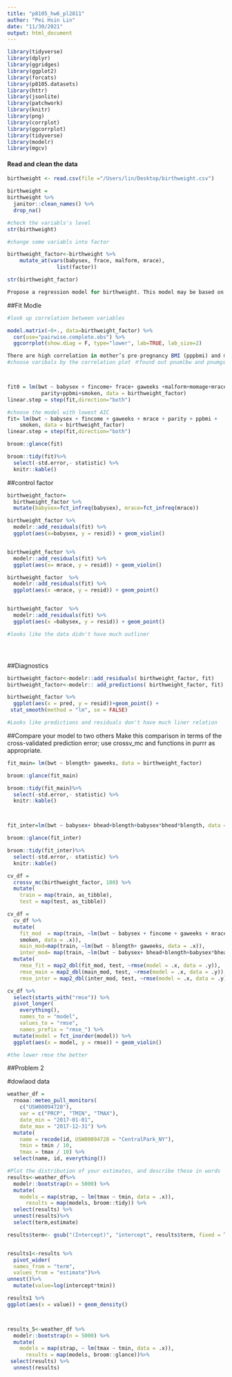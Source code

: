 ```yaml
---
title: "p8105_hw6_pl2811"
author: "Pei Hsin Lin"
date: "11/30/2021"
output: html_document
---
```

```r
library(tidyverse)
library(dplyr)
library(ggridges)
library(ggplot2)
library(forcats)
library(p8105.datasets)
library(httr)
library(jsonlite)
library(patchwork)
library(knitr)    
library(png)
library(corrplot)
library(ggcorrplot)
library(tidyverse)
library(modelr)
library(mgcv)
```

#### Read and clean the data
```r
birthweight <- read.csv(file ="/Users/lin/Desktop/birthweight.csv")
```

```r
birthweight = 
birthweight %>% 
  janitor::clean_names() %>%
  drop_na()

#check the variabls's level
str(birthweight)

#change some variabls into factor

birthweight_factor<-birthweight %>%
    mutate_at(vars(babysex, frace, malform, mrace),
                list(factor))

str(birthweight_factor)             

Propose a regression model for birthweight. This model may be based on a hypothesized structure for the factors that underly birthweight, on a data-driven model-building process, or a combination of the two. Describe your modeling process and show a plot of model residuals against fitted values – use add_predictions and add_residuals in making this plot.
```

##Fit Modle
```r
#look up correlation between variables 

model.matrix(~0+., data=birthweight_factor) %>% 
  cor(use="pairwise.complete.obs") %>% 
  ggcorrplot(show.diag = F, type="lower", lab=TRUE, lab_size=2)

There are high correlation in mother’s pre-pregnancy BMI (pppbmi) and mother’s pre-pregnancy weight (ppwt),  mother’s weight at delivery(delwt) and mother’s pre-pregnancy weight(ppwt), mother’s weight at delivery (delwt) and mother’s pre-pregnancy BMI (ppbmi), race of father and mother, baby’s length at birth (blength) and baby’s birth weight (bwt).
#choose varibals by the correlation plot ＃found out pnumlbw and pnumgsa are all 0, drop theme.



fit0 = lm(bwt ~ babysex + fincome+ frace+ gaweeks +malform+momage+mrace+
           parity+ppbmi+smoken, data = birthweight_factor)
linear.step = step(fit,direction="both")

#choose the model with lowest AIC
fit= lm(bwt ~ babysex + fincome + gaweeks + mrace + parity + ppbmi + 
    smoken, data = birthweight_factor)
linear.step = step(fit,direction="both")

broom::glance(fit)

broom::tidy(fit)%>%
  select(-std.error,- statistic) %>% 
  knitr::kable()
````
##control factor
```r
birthweight_factor=
  birthweight_factor %>%
  mutate(babysex=fct_infreq(babysex), mrace=fct_infreq(mrace))
```

```r
birthweight_factor %>% 
  modelr::add_residuals(fit) %>% 
  ggplot(aes(x=babysex, y = resid)) + geom_violin()  


birthweight_factor %>% 
  modelr::add_residuals(fit) %>% 
  ggplot(aes(x= mrace, y = resid)) + geom_violin() 

birthweight_factor  %>% 
  modelr::add_residuals(fit) %>% 
  ggplot(aes(x =mrace, y = resid)) + geom_point()


birthweight_factor  %>% 
  modelr::add_residuals(fit) %>% 
  ggplot(aes(x =babysex, y = resid)) + geom_point()

#looks like the data didn't have much outliner





```

##Diagnostics
```r
birthweight_factor<-modelr::add_residuals( birthweight_factor, fit)
birthweight_factor<-modelr:: add_predictions( birthweight_factor, fit)

birthweight_factor %>%
  ggplot(aes(x = pred, y = resid))+geom_point() +
 stat_smooth(method = "lm", se = FALSE)

#Looks like predictions and residuals don't have much liner relation
```
##Compare your model to two others
Make this comparison in terms of the cross-validated prediction error; use crossv_mc and functions in purrr as appropriate.


```r

fit_main= lm(bwt ~ blength+ gaweeks, data = birthweight_factor)

broom::glance(fit_main)

broom::tidy(fit_main)%>%
  select(-std.error,- statistic) %>% 
  knitr::kable()



fit_inter=lm(bwt ~ babysex+ bhead+blength+babysex*bhead*blength, data = birthweight_factor)

broom::glance(fit_inter)

broom::tidy(fit_inter)%>%
  select(-std.error,- statistic) %>% 
  knitr::kable()
```

```r
cv_df =
  crossv_mc(birthweight_factor, 100) %>% 
  mutate(
    train = map(train, as_tibble),
    test = map(test, as_tibble))

cv_df = 
  cv_df %>% 
  mutate(
    fit_mod  = map(train, ~lm(bwt ~ babysex + fincome + gaweeks + mrace + parity + ppbmi + 
    smoken, data = .x)),
    main_mod=map(train, ~lm(bwt ~ blength+ gaweeks, data = .x)),
    inter_mod= map(train, ~lm(bwt ~ babysex+ bhead+blength+babysex*bhead*blength, data = as_tibble(.x))))%>% 
  mutate(
    rmse_fit = map2_dbl(fit_mod, test, ~rmse(model = .x, data = .y)),
    rmse_main = map2_dbl(main_mod, test, ~rmse(model = .x, data = .y)),
    rmse_inter = map2_dbl(inter_mod, test, ~rmse(model = .x, data = .y)))
```

```r
cv_df %>% 
  select(starts_with("rmse")) %>% 
  pivot_longer(
    everything(),
    names_to = "model", 
    values_to = "rmse",
    names_prefix = "rmse_") %>% 
  mutate(model = fct_inorder(model)) %>% 
  ggplot(aes(x = model, y = rmse)) + geom_violin()

#the lower rmse the better
```

##Problem 2

#dowlaod data
```r
weather_df = 
  rnoaa::meteo_pull_monitors(
    c("USW00094728"),
    var = c("PRCP", "TMIN", "TMAX"), 
    date_min = "2017-01-01",
    date_max = "2017-12-31") %>%
  mutate(
    name = recode(id, USW00094728 = "CentralPark_NY"),
    tmin = tmin / 10,
    tmax = tmax / 10) %>%
  select(name, id, everything())
```


```r
#Plot the distribution of your estimates, and describe these in words
results<-weather_df%>% 
  modelr::bootstrap(n = 5000) %>% 
  mutate(
    models = map(strap, ~ lm(tmax ~ tmin, data = .x)),
      results = map(models, broom::tidy)) %>% 
  select(results) %>% 
  unnest(results)%>% 
  select(term,estimate)

results$term<- gsub("(Intercept)", "intercept", results$term, fixed = TRUE)


results1<-results %>%
  pivot_wider(
  names_from = "term", 
  values_from = "estimate")%>%
unnest()%>%
  mutate(value=log(intercept*tmin))

results1 %>% 
ggplot(aes(x = value)) + geom_density()



results_5<-weather_df %>% 
  modelr::bootstrap(n = 5000) %>% 
  mutate(
    models = map(strap, ~ lm(tmax ~ tmin, data = .x)),
      results = map(models, broom::glance))%>%
 select(results) %>% 
  unnest(results)

```

